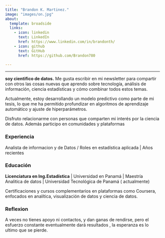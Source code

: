 ```yaml
---
title: "Brandon K. Martinez."
image: "images/on.jpg"
about:
  template: broadside
  links:
    - icon: linkedin
      text: LinkedIn
      href: https://www.linkedin.com/in/brandonth/
    - icon: github
      text: GitHub
      href: https://github.com/Brandon780
      
---
```

--------------------------------------------------------------------


<strong>**soy cientifico de datos.**</strong> Me gusta escribir en mi newsletter para compartir con otros las cosas nuevas que aprendo sobre tecnología, análisis de información, ciencia estadísticas
</strong>  y cómo combinar todos estos temas.


Actualmente, estoy desarrollando un modelo predictivo como parte de mi tesis, lo que me ha permitido profundizar en algoritmos de aprendizaje automático y ajuste de hiperparámetros.


Disfruto relacionarme con personas que comparten mi interés por la ciencia de datos. Además participo en comunidades y plataformas 

### Experiencia


Analista de informacion y de Datos / Roles en estadística aplicada | Años recientes


### Educación

<strong>Licenciatura en Ing.Estadística</strong> | Universidad en Panamá | Maestría Analitica de datos | Universidad Tecnológica de Panamá ( actualmente)

Certificaciones y cursos complementarios en plataformas como Coursera, enfocados en analítica, visualización de datos y ciencia de datos.

### Reflexion
A veces no tienes apoyo ni contactos, y dan ganas de rendirse, pero el esfuerzo constante eventualmente dará resultados , la esperanza es lo ultimo que se pierde.
